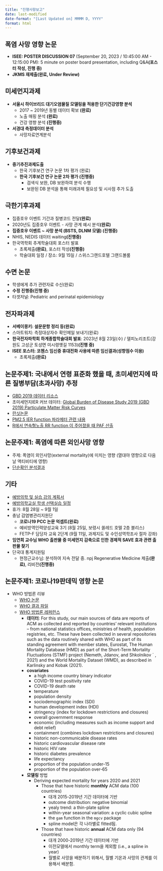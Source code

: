 ```yaml
---
title: "진행사항보고"
date: last-modified
date-format: "[Last Updated on] MMMM D, YYYY"
format: html
---
```


## 폭염 사망 영향 논문
-   **ISEE: POSTER DISCUSSION 07** (September 20, 2023 / 10:45:00 AM - 12:15:00 PM): 5 minute on poster board presentation, including Q&A**(포스터 작성, 진행 중)**
-   **JKMS 재제출(완료, Under Review)**






## 미세먼지과제
-   **서울시 하이브리드 대기오염물질 모델링을 적용한 단기건강영향 분석**
    + 2017 ~ 2019년 동별 데이터 확보 **(완료)**
    + 노출 매핑 분석 **(완료)**
    + 건강 영향 분석 **(진행중)**

-   **서경대 측정데이터 분석**
    + 사망자료연계분석




## 기후보건과제
-   **중기추진과제도출**
    + 한국 기후보건 연구 논문 1차 평가 (완료)
    + **한국 기후보건 연구 논문 2차 평가 (진행중)**
      + 검색식 보완, DB 보완하여 분석 수행
      + 보완된 DB 분석을 통해 미래과제 필요성 및 시사점 추가 도출
      





## 극한기후과제
-   집중호우 이벤트 기간과 질병코드 전달**(완료)**
-   2020년도 집중호우 이벤트 - 사망 관계 예시 분석**(완료)**
-   **집중호우 이벤트 ~ 사망 분석 (BSTS, DLNM 모델) (진행중)**
-   NHIS, NEDIS 데이터 waiting**(진행중)**
- 한국역학회 추계학술대회 포스터 발표
  + 초록제출**(완료)**, 포스터 작성**(진행중)**
  + 학술대회 일정 / 장소: 9월 15일 / 스위스그랜드호텔 그랜드볼룸







## 수면 논문
-   학생에게 추가 관련자료 수신(완료)
-   **수정 진행중(진행 중)**
  + 타겟저널: Pediatric and perinatal epidemiology






## 전자파과제
-   **서베이몽키: 설문문항 정리 등(완료)**
-   스마트워치: 측정대상자수 확인메일 보내기(완료)
-   **한국전자파학회 하계종합학술대회 발표**: 2023년 8월 23일(수) / 델피노리조트(강원도 고성군 토성면 미시령옛길 1153)**(진행 중)**
-   **ISEE 포스터: 코첸스 임신중 휴대전화 사용에 따른 임신결과(성향점수 이용)**
    + 초록제출**(완료)**



## 논문주제1: 국내에서 연령 표준화 했을 때, 초미세먼지에 따른 질병부담(초과사망) 추정
 - [GBD 2019 데이터 리소스](https://ghdx.healthdata.org/gbd-2019)
  + 초미세먼지IER 커브 데이터: [Global Burden of Disease Study 2019 (GBD 2019) Particulate Matter Risk Curves](https://ghdx.healthdata.org/record/ihme-data/global-burden-disease-study-2019-gbd-2019-particulate-matter-risk-curves)
  + [란싯논문](https://www.thelancet.com/journals/lancet/article/PIIS0140-6736(20)30752-2/fulltext)
 - [PM2.5 IER function 파라메터 관련 내용](https://github.com/ITHIM/ITHIM-R/issues/2)
 - [R에서 연속형노출 RR function 이 주어졌을 때 PAF 산출](https://github.com/INSP-RH/pifpaf/tree/master)
 
 
 
 
 
 
## 논문주제1: 폭염에 따른 외인사망 영향
 - 주제: 폭염이 외인사망(external mortality)에 미치는 영향 (열대야 영향으로 다음날 액티비티에 영향)
 - [단순확인 분석결과](https://www.dropbox.com/scl/fi/6zzxgrm2bltskqakknu96/death_tot.xlsx?rlkey=vccflfjnbwjlyy3zpfhkv8vlc&dl=0)





## 기타
-   [예방의학 및 실습 강의 계획서](https://www.dropbox.com/scl/fi/tfcs9odnfakiw5ky86mln/2023-_v8.hwp?rlkey=h62mfwrwduae1jz904k1cu2bh&dl=0)
-   [예방의학교실 학생 선택실습 일정](https://www.dropbox.com/s/f9vvrmn89g0x3jg/2023%20%EB%B3%B8%EA%B3%BC4%ED%95%99%EB%85%84%20%EC%98%88%EB%B0%A9%EC%9D%98%ED%95%99%EA%B3%BC%20%EC%84%A0%ED%83%9D%EC%8B%A4%EC%8A%B5%20%EC%9D%BC%EC%A0%95_v1.hwp?dl=0)
-   휴가: 8월 28일 \~ 9월 1일
-   충남 감염병관리지원단
    + **코로나19 PCC 논문 억셉트(완료)**
    + 예비방역인력양성교육 3기 (8월 25일, 보령시 쏠레드 호텔 2층 블리스)
    + FETP-F 담당자 교육 2단계 (9월 11일, 과제지도 및 수인성역학조사 절차 강좌)
- **임연희 교수님 WHO 출판물 중 미세먼지 감축으로 인한 경제적 SAVE 효과 관련 출판물 찾기**
- 단국대 통계지원팀
    + 현정근교수님: 분석하여 지속 전달 중. npj Regenerative Medicine 제출**(완료)**, 리비전**(진행중)**












## 논문주제1: 코로나19판데믹 영향 논문
-   WHO 방법론 리뷰
    -   [WHO 논문](https://www.nature.com/articles/s41586-022-05522-2#Sec6)
    -   [WHO 결과 파일](https://www.who.int/data/sets/global-excess-deaths-associated-with-covid-19-modelled-estimates)
    -   [WHO 방법론 레퍼런스](https://cdn.who.int/media/docs/default-source/world-health-data-platform/covid-19-excessmortality/who_methods_for_estimating_the_excess_mortality_associated_with_the_covid-19_pandemic.pdf?sfvrsn=5a05fa76_2&download=true)
        -   **데이터**: For this study, our main sources of data are reports of ACM as collected and reported by countries' relevant institutions -- from national statistics offices, ministries of health, population registries, etc. These have been collected in several repositories such as the data routinely shared with WHO as part of its standing agreement with member states, Eurostat, The Human Mortality Database (HMD) as part of the Short-Term Mortality Fluctuations (STMF) project (Nemeth, Jdanov, and Shkolnikov ´ , 2021) and the World Mortality Dataset (WMD), as described in Karlinsky and Kobak (2021).
        -   **covariates**
            -   a high income country binary indicator
            -   COVID-19 test positivity rate
            -   COVID-19 death rate
            -   temperature
            -   population density
            -   sociodemographic index (SDI)
            -   human development index (HDI)
            -   stringency (index for lockdown restrictions and closures)
            -   overall government response
            -   economic (including measures such as income support and debt relief)
            -   containment (combines lockdown restrictions and closures)
            -   historic non-communicable disease rates
            -   historic cardiovascular disease rate
            -   historic HIV rate
            -   historic diabetes prevalence
            -   life expectancy
            -   proportion of the population under-15
            -   proportion of the population over-65
        -   **모델링** 방법
            -   Deriving expected mortality for years 2020 and 2021
                -   Those that have historic **monthly** ACM data (100 countries)
                    -   대개 2015-2019년 기간 데이터에 기반
                    -   outcome distribution: negative binomial
                    -   yealy trend: a thin-plate spline
                    -   within-year seasonal variation: a cyclic cubic spline
                    -   the `gam` function in the `mgcv` package
                    -   spline model은 각 나라별로 fitted됨.
                -   Those that have historic **annual** ACM data only (94 countries)
                    -   대개 2000-2019년 기간 데이터에 기반
                    -   이전모델에서 monthly term을 제외함 (i.e., a spline in year)
                    -   월별로 사망을 배분하기 위해서, 월별 기온과 사망의 관계를 이용해서 배분함.
